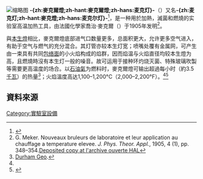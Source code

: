 {{NoteTA|
1=zh-cn:麦克灯;zh-tw:麥克爾燈
}}
[[File:Meker-Fisher_burner_001.jpg|缩略图]]
'''-{zh:麥克爾燈;zh-hant:麥克爾燈;zh-hans:麦克灯}-'''（{{lang-en|Meker burner}}）又名'''-{zh:麦克灯;zh-hant:麥克燈;zh-hans:麦克尔灯}-'''<ref>{{cite web|url=http://terms.naer.edu.tw/detail/2292467/?index=7468|title=麥克爾燈 Meker burner|publisher=国家教育研究院|accessdate=2021-02-26}}</ref>，是一种用於加熱，滅菌和燃燒的实验室高温加热工具，由法國化學家喬治·麥克爾（{{lang|fr|Georges Méker}}）于1905年发明<ref name=mw>G. Meker. Nouveaux bruleurs de laboratoire et leur application au chauffage a temperature elevee. ''J. Phys. Theor. Appl.'', 1905, 4 (1), pp. 348–354.[https://hal.archives-ouvertes.fr/jpa-00241012 Deposited copy at l'archive ouverte HAL]</ref>。

與[[本生燈|本生燈]]相比，麥克爾燈底部进气口数量更多，总面积更大，允许更多空气进入，有助于空气与燃气的充分混合。其灯管亦较本生灯宽；喷嘴处覆有金属网，可产生由一束具有共同[[包絡線|包络面]]的小火焰构成的焰群，因而焰温与火焰直径均较本生燈为高，且燃燒時沒有本生灯一般的噪音。故可运用于接种环灼烧灭菌、特殊玻璃吹製等需要更高温度的场合。以[[石油氣|石油氣]]为燃料时，麥克爾燈可输出超過{{convert|12000|BTU|lk=on}}每小时（約3.5 [[千瓦|千瓦]]）的热量<ref>[http://www.durhamgeo.com/testing/laboratory/ovens-bunsen.htm Durham Geo].</ref>；火焰溫度高达1,100–1,200°C（2,000–2,200°F）。<ref name=mw/><ref>{{cite book|url=https://books.google.com/books?id=zco6AAAAIAAJ|page=38|title=Domestic Science, Volume 2|first= Charles W. |last=Hale| publisher=Cambridge University Press|location= London|year= 1915}}</ref>

==資料來源==
{{reflist}}
{{模板:實驗室設備}}

[[Category:實驗室設備|Category:實驗室設備]]